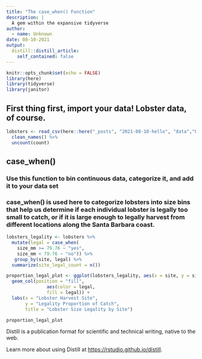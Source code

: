 ```yaml
---
title: "The case_when() Function"
description: |
  A gem within the expansive tidyverse 
author:
  - name: Unknown
date: 08-10-2021
output:
  distill::distill_article:
    self_contained: false
---
```



```r
knitr::opts_chunk$set(echo = FALSE)
library(here)
library(tidyverse)
library(janitor)
```

## First thing first, import your data! Lobster data, of course.

```r
lobsters <- read_csv(here::here("_posts", "2021-08-10-hello", "data","Lobster_Abundance_All_Years_20210412.csv"), na = c("-99999", "")) %>% 
  clean_names() %>% 
  uncount(count)
```



## case_when()
### Use this function to bin continuous data, categorize it, and add it to your data set
### case_when() is used here to categorize lobsters into size bins that help us determine if each individual lobster is legally too small to catch, or if it is large enough to legally harvest from different locations along the Santa Barbara coast.

```r

lobsters_legality <- lobsters %>% 
  mutate(legal = case_when(
    size_mm >= 79.76 ~ "yes",
    size_mm < 79.76 ~ "no")) %>% 
   group_by(site, legal) %>% 
  summarize(site_legal_count = n())

proportion_legal_plot <- ggplot(lobsters_legality, aes(x = site, y = site_legal_count)) +
  geom_col(position = "fill",
               aes(color = legal,
               fill = legal)) +
  labs(x = "Lobster Harvest Site",
       y = "Legality Proportion of Catch",
       title = "Lobster Size Legality by Site")

proportion_legal_plot
```


Distill is a publication format for scientific and technical writing, native to the web.

Learn more about using Distill at <https://rstudio.github.io/distill>.


